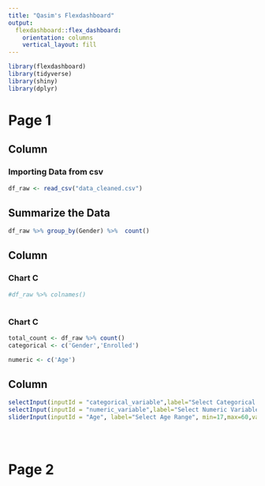 ```yaml
---
title: "Qasim's Flexdashboard"
output: 
  flexdashboard::flex_dashboard:
    orientation: columns
    vertical_layout: fill
---
```


```r
library(flexdashboard)
library(tidyverse)
library(shiny)
library(dplyr)
```
# Page 1
Column
-----------------------------------------------------------------------


### Importing Data from csv
```r
df_raw <- read_csv("data_cleaned.csv")


```


## Summarize the Data
```r

df_raw %>% group_by(Gender) %>%  count()

```

Column 
-----------------------------------------------------------------------

### Chart C

```r
#df_raw %>% colnames()

```


```r



```

### Chart C

```r


total_count <- df_raw %>% count()
categorical <- c('Gender','Enrolled')

numeric <- c('Age')


```


Column{.sidebar} 
-----------------------------------------------------------------------


```r

selectInput(inputId = "categorical_variable",label="Select Categorical Variable", choices = categorical)
selectInput(inputId = "numeric_variable",label="Select Numeric Variable", choices = numeric)
sliderInput(inputId = "Age", label="Select Age Range", min=17,max=60,value=24)




```

```r







```




# Page 2